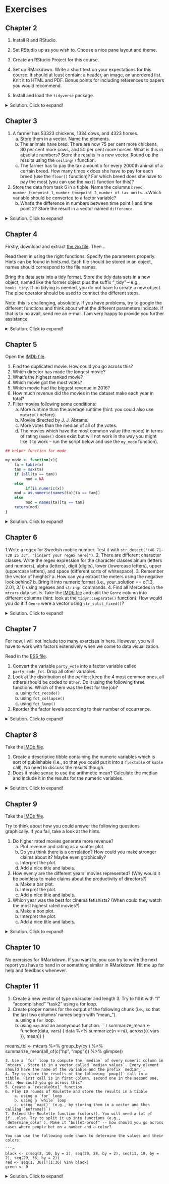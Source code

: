 # Exercises



## Chapter 2

1. Install R and RStudio.

2. Set RStudio up as you wish to. Choose a nice pane layout and theme.

3. Create an RStudio Project for this course.

4. Set up RMarkdown. Write a short text on your expectations for this course. It should at least contain: a header, an image, an unordered list. Knit it to HTML and PDF. Bonus points for including references to papers you would recommend.

5. Install and load the `tidyverse` package. 

<details>
  <summary>Solution. Click to expand!</summary>
Solution:
```r
install.packages("tidyverse")
library(tidyverse)
```
</details>

## Chapter 3

1. A farmer has 53323 chickens, 1334 cows, and 4323 horses.
    a. Store them in a vector. Name the elements.
    b. The animals have bred. There are now 75 per cent more chickens, 30 per cent more cows, and 50 per cent more horses. What is this in absolute numbers? Store the results in a new vector. Round up the results using the `ceiling()` function.
    c. The farmer has to pay the tax amount x for every 2000th animal of a certain breed. How many times x does she have to pay for each breed (use the `floor()` function)? For which breed does she have to pay the most (you can use the `max()` function for this)?
2. Store the data from task 6 in a tibble. Name the columns `breed`, `number_timepoint_1`, `number_timepoint_2`, `number of tax units`.
    a.Which variable should be converted to a factor variable?
    b. What's the difference in numbers between time point 1 and time point 2? Store the result in a vector named `difference`. 

<details>
  <summary>Solution. Click to expand!</summary>

```r
#1
#a
animals <- c(chicken = 53323, cows = 1334, horses = 4323)

#b
bred_animals <- ceiling(animals * c(1.75, 1.3, 1.5))

#c
taxes <- floor(bred_animals/2000)
max(taxes)

#2
animal_tibble <- tibble(
  breed = names(animals),
  number_timepoint_1 = animals,
  number_timepoint_2 = bred_animals,
  `number of tax units` = taxes
)

#a
#breed

#b
difference <- animal_tibble[["number_timepoint_2"]] - animal_tibble[["number_timepoint_1"]]
```

</details>

## Chapter 4

Firstly, download and extract [the zip file](https://www.dropbox.com/s/ptnot75sed1lupx/training-files.zip?dl=0). Then…

Read them in using the right functions. Specify the parameters properly. Hints can be found in hints.md. Each file should be stored in an object, names should correspond to the file names.

Bring the data sets into a tidy format. Store the tidy data sets in a new object, named like the former object plus the suffix "_tidy" -- e.g., `books_tidy`. If no tidying is needed, you do not have to create a new object. The pipe operator should be used to connect the different steps.

Note: this is challenging, absolutely. If you have problems, try to google the different functions and think about what the different parameters indicate. If that is to no avail, send me an e-mail. I am very happy to provide you further assistance.

<details>
  <summary>Solution. Click to expand!</summary>

```r
library(tidyverse)
library(readxl)

#read-in
#books
books <- read_tsv("books.tsv")
books <- read_delim("books.txt", delim = "|") #alternatively

#ches
ches_2017_tidy <- read_csv("ches_2017.csv")
ches_2017_modified <- read_csv("ches_2017_modified.csv", skip = 4)

#publishers
publishers1 <- read_excel("publishers.xlsx", sheet = "publishers_a-l") 
publishers2 <- read_excel("publishers.xlsx", sheet = "publishers_m-z") %>% 
  rename(city = place)

#spotify
spotify2018 <- read_csv("spotify2018.csv")

#tidying
#books
books_tidy <- read_delim("books.txt", delim = "|") %>% 
  separate(col = "author", into= c("author_1", "author_2"), sep = " and ")
books_tidy_rows <- read_delim("books.txt", delim = "|") %>% 
  separate_rows(author, sep = c(" and "))

# There also is " with " as a potential separator -- separate() only takes a sep argument of length 1. You could replace " with " with " and " beforehand using `str_replace_all` -- but more on this in Chapter 6

books_really_tidy_rows <- read_delim("books.txt", delim = "|") %>% 
  mutate(author = str_replace_all(author, pattern = c(" with " = " and "))) %>% 
  separate_rows(author, sep = c(" and "))

#ches
ches_2017_tidy <- read_csv("ches_2017.csv")
ches_2017_modified_tidy <- read_csv("ches_2017_modified.csv", skip = 4) %>%
  pivot_wider(names_from = variable)

#publishers
publishers1 <- read_excel("publishers.xlsx", sheet = "publishers_a-l") 
publishers2 <- read_excel("publishers.xlsx", sheet = "publishers_m-z") %>% 
  rename(city = place)

publishers_tidy <- bind_rows(publishers1, publishers2) %>% 
  separate(col = city, into = c("city", "state"), sep=", ")

#spotify
spotify2018 <- read_csv("spotify2018.csv")
```

</details>

## Chapter 5

Open the [IMDb file](https://www.dropbox.com/s/81o3zzdkw737vt0/imdb2006-2016.csv?dl=0).

1. Find the duplicated movie. How could you go across this? 
2. Which director has made the longest movie?
3. What's the highest ranked movie?
4. Which movie got the most votes?
5. Which movie had the biggest revenue in 2016?
6. How much revenue did the movies in the dataset make each year in total?
7. Filter movies following some conditions:
    a. More runtime than the average runtime (hint: you could also use `mutate()` before).
    b. Movies directed by J. J. Abrams.
    c. More votes than the median of all of the votes.
    d. The movies which have the most common value (the mode) in terms of rating (`mode()` does exist but will not work in the way you might like it to work -- run the script below and use the `my_mode` function).

```r
## helper function for mode

my_mode <- function(x){ 
    ta = table(x)
    tam = max(ta)
    if (all(ta == tam))
         mod = NA
    else
         if(is.numeric(x))
    mod = as.numeric(names(ta)[ta == tam])
    else
         mod = names(ta)[ta == tam]
    return(mod)
}

```

<details>
  <summary>Solution. Click to expand!</summary>

```r
imdb <- read_csv("imdb2006-2016.csv")

#1 
imdb %>% count(Title) %>% arrange(-n)

#2
imdb %>% 
  arrange(-`Runtime (Minutes)`) %>% 
  slice(1) %>% 
  select(Director)

#3
imdb %>% 
  arrange(Rank) %>% 
  slice(1) %>% 
  select(Title)

#4
imdb %>% 
  arrange(-Votes) %>% 
  slice(1) %>% 
  select(Title)

#5
imdb %>% 
  filter(Year == 2016) %>% 
  arrange(-`Revenue (Millions)`) %>% 
  slice(1) %>% 
  select(Title)

#6
imdb %>% 
  filter(!is.na(`Revenue (Millions)`)) %>% 
  group_by(Year) %>% 
  summarize(total_revenue = sum(`Revenue (Millions)`))

#7a
imdb %>% 
  filter(`Runtime (Minutes)` > mean(`Runtime (Minutes)`))

#7b
imdb %>% 
  filter(Director == "J.J. Abrams")

#7c
imdb %>% 
  filter(Votes > median(Votes))

#7d
## helper function for mode
my_mode <- function(x){ 
    ta = table(x)
    tam = max(ta)
    if (all(ta == tam))
         mod = NA
    else
         if(is.numeric(x))
    mod = as.numeric(names(ta)[ta == tam])
    else
         mod = names(ta)[ta == tam]
    return(mod)
}

imdb %>% 
  filter(Rating == my_mode(Rating))
```

</details>

## Chapter 6

1.Write a regex for Swedish mobile number. Test it with `str_detect("+46 71-738 25 33", "[insert your regex here]")`. 
2. There are different character classes. Write the regex expression for the character classes alnum (letters and numbers), alpha (letters), digit (digits), lower (lowercase letters), upper (uppercase letters), and space (different sorts of whitespace).
3. Remember the vector of heights? 
    a. How can you extract the meters using the negative look behind?
    b. Bring it into numeric format (i.e., your_solution == c(1.3, 2.01, 3.1)) using regexes and `stringr` commands.
4. Find all Mercedes in the `mtcars` data set.
5. Take the [IMDb file](https://www.dropbox.com/s/81o3zzdkw737vt0/imdb2006-2016.csv?dl=0) and split the `Genre` column into different columns (hint: look at the `tidyr::separate()` function). How would you do it if `Genre` were a vector using `str_split_fixed()`?

<details>
  <summary>Solution. Click to expand!</summary>

```r
#1
str_detect("+46 71-738 25 33", "\\+46 [0-9]{2}\\-[0-9]{3} [0-9]{2} [0-9]{2}")

#2


#3
heights <- c("1m30cm", "2m01cm", "3m10cm")

#a
meters <- str_extract(heights, "(?<!m)[0-9]")

#b
for_test <- str_replace(heights, "(?<=[0-9])m", "\\.") %>% 
  str_replace("cm", "") %>% 
  as.numeric() 

for_test == c(1.3, 2.01, 3.1)

#4
mtcars %>% 
  rownames_to_column("model") %>% 
  filter(str_detect(model, "Merc"))

#5
imdb <- read_csv("imdb2006-2016.csv")

imdb %>% 
  separate(Genre, sep = ",", into = c("genre_1", "genre_2", "genre_3"))

imdb$Genre %>% 
  str_split_fixed(pattern = ",", 3)
```

</details>

## Chapter 7

For now, I will not include too many exercises in here. However, you will have to work with factors extensively when we come to data visualization.

Read in the [ESS file](https://www.dropbox.com/s/c9llcbln6jui1t8/ess2016_ger.csv?dl=0). 

1. Convert the variable `party_vote` into a factor variable called `party_code_fct`. Drop all other variables.
2. Look at the distribution of the parties; keep the 4 most common ones, all others should be coded to `Other`. Do it using the following three functions. Which of them was the best for the job?
    a) using `fct_recode()`
    b) using `fct_collapse()`
    c) using `fct_lump()`
3. Reorder the factor levels according to their number of occurrence.

<details>
  <summary>Solution. Click to expand!</summary>

```r
#read file
ess_2016 <- read_csv("ess2016_ger.csv")

#1 
ess_w_factor <- ess_2016 %>% 
  mutate(party_code_fct = as_factor(party_vote)) %>% 
  select(party_code_fct)

#2
ess_w_factor %>% 
  count(party_code_fct) %>% 
  filter(!is.na(party_code_fct)) %>% 
  arrange(-n)

#2a
ess_recoded <- ess_w_factor %>% 
  mutate(party_code_fct = fct_recode(party_code_fct,
                                     Other = "AfD",
                                     Other = "FDP",
                                     Other = "Andere Partei",
                                     Other = "Piratenpartei",
                                     Other = "NPD"))

# levels(ess_recoded$party_code_fct) # for validating that it has worked

#2b
ess_collapsed <- ess_w_factor %>% 
  mutate(party_code_fct = fct_collapse(party_code_fct,
                                       Other = c("AfD", "FDP", "Andere Partei", "Piratenpartei", "NPD")))

# levels(ess_collapsed$party_code_fct) # for validating that it has worked

#2c
ess_lumped <- ess_w_factor %>% 
  mutate(party_code_fct = fct_lump(party_code_fct, n = 4))

# levels(ess_collapsed$party_code_fct) # for validating that it has worked

#3
ess_ordered <- ess_w_factor %>% 
  count(party_code_fct) %>% 
  mutate(party_code_fct = fct_reorder(party_code_fct, n))

# levels(ess_ordered$party_code_fct) # for validating that it has worked
```

</details>
  
## Chapter 8

Take the [IMDb file](https://www.dropbox.com/s/81o3zzdkw737vt0/imdb2006-2016.csv?dl=0). 

1. Create a descriptive tibble containing the numeric variables which is sort of publishable (i.e., so that you could put it into a `flextable` or `kable` call). No need to discuss the results though.
2. Does it make sense to use the arithmetic mean? Calculate the median and include it in the results for the numeric variables.

<details>
  <summary>Solution. Click to expand!</summary>


```r
library(skimr)

imdb <- read_csv("imdb2006-2016.csv")

#1
for_table <- imdb %>% 
  skim() %>% 
  yank("numeric") %>% 
  select(Variable = 1,
         Mean = 4,
         SD = 5,
         Minimum = 6,
         Maximum = 10) %>% 
  mutate(across(where(is.numeric), ~round(., 1)))

#2
median_joined <- imdb %>% 
  summarize(across(where(is.numeric), median, na.rm = TRUE)) %>% 
  pivot_longer(
    cols = everything(),
    names_to = c("Variable")
  ) %>%
  mutate(value = round(value, 1)) %>% 
  rename(Median = value) %>% 
  right_join(for_table)
```

</details>

## Chapter 9

Take the [IMDb file](https://www.dropbox.com/s/81o3zzdkw737vt0/imdb2006-2016.csv?dl=0).

Try to think about how you could answer the following questions graphically. If you fail, take a look at the hints.

1. Do higher rated movies generate more revenue?
    a. Plot revenue and rating as a scatter plot. 
    b. Do you think there is a correlation? How could you make stronger claims about it? Maybe even graphically? 
    c. Interpret the plot. 
    d. Add a nice title and labels. 
2. How evenly are the different years' movies represented? (Why would it be pointless to make claims about the productivity of directors?) 
    a. Make a bar plot. 
    b. Interpret the plot. 
    c. Add a nice title and labels. 
3. Which year was the best for cinema fetishists? (When could they watch the most highest rated movies?)
    a. Make a box plot. 
    b. Interpret the plot. 
    c. Add a nice title and labels. 

<details>
  <summary>Solution. Click to expand!</summary>


```r
imdb <- read_csv("imdb2006-2016.csv")

#1
imdb %>% 
  ggplot() +
  geom_point(aes(Rating, `Revenue (Millions)`)) +
  geom_smooth(aes(Rating, `Revenue (Millions)`), method = "lm", se = FALSE) +
  labs(title = "Fig. 1: Rating and Revenue; scatter plot with regression line")

#2
imdb %>% 
  ggplot() +
  geom_bar(aes(x = Year)) +
  scale_x_continuous(breaks = 2006:2016) +
  labs(y = "N",
       title = "Fig. 2: Number of movies in the IMDb data set per year ")
#Not evenly at all!
#It, of course, wouldn't make sense because we're only having a sample of the data here.

#3
imdb %>% 
  ggplot() +
  geom_boxplot(aes(x = as_factor(Year), y = Rating)) +
  labs(title = "Fig. 3: Boxplots depicting the movies' rating",
       x = "Year")
```

</details>

## Chapter 10

No exercises for RMarkdown. If you want to, you can try to write the next report you have to hand in or something similar in RMarkdown. Hit me up for help and feedback whenever.

## Chapter 11

1. Create a new vector of type character and length 3. Try to fill it with "I" "accomplished" "task2" using a for loop.
2. Create proper names for the output of the following chunk (i.e., so that the last two columns' names begin with "mean_"). 
    a) using a `for` loop.
    b) using `map` and an anonymous function.
```r
summarize_mean <- function(data, vars) {
  data %>% summarize(n = n(), across({{ vars }}, mean))
}

means_tbl <- mtcars %>% 
  group_by(cyl) %>% 
  summarize_mean(all_of(c("hp", "mpg"))) %>% 
  glimpse()
```
3. Use a `for` loop to compute the `median` of every numeric column in `mtcars`. Store it in a vector called `median_values`. Every element should have the name of the variable and the prefix `median_`.
4. Try to store the results of the following `pmap()` call in a tibble. First call is in first column, second one in the second one, etc. How could you go across this? 
5. Create a `rescale0to1` function. 
6. Play 10 rounds of Roulette and store the results in a tibble 
    a. using a `for` loop
    b. using a `while` loop
    c. using `map()` (e.g., by storing them in a vector and then calling `enframe()`)
7. Extend the Roulette function (colors!). You will need a lot of if...else. Try to split it up into functions (e.g., `determine_color`). Make it "bullet-proof" -- how should you go across cases where people bet on a number and a color? 

You can use the following code chunk to determine the values and their colors:

```r
black <- c(seq(2, 10, by = 2), seq(20, 28, by = 2), seq(11, 18, by = 2), seq(29, 36, by = 2))
red <- seq(1, 36)[!(1:36) %in% black]
green <- 0
```

<details>
  <summary>Solution. Click to expand!</summary>
  
```r
#1
raw_vec <- c("I", "accomplished", "task3")
fill_vec <- character(length = 3L)

for (i in seq_along(raw_vec)) {
  fill_vec[i] <- raw_vec[i]
}

#2
#a
for (i in 3:4) {
  colnames(means_tbl)[i] <- str_c("mean_", colnames(means_tbl)[i])
}
#b
colnames(means_tbl)[3:4] <- map_chr(colnames(means_tbl)[3:4], ~str_c("mean_", .x))

#3
median_values <- numeric(length = 11L)
for (i in seq_along(mtcars)) {
  median_values[i] <- median(mtcars[ ,i], na.rm = TRUE)
}

set_names(median_values, str_c("median_", colnames(mtcars)))

#4
tibble(
  n = 10,
  mean = 1:10,
  sd = 0.5
) %>% 
  pmap(rnorm) %>% 
  bind_cols()

#5
rescale0to1 <- function(x) {
  (x - min(x, na.rm = TRUE)) / (max(x, na.rm = TRUE) - min(x. na.rm = TRUE))
}

#6
play_roulette_basic <- function(bet = 1, number) {
  if (number > 36) stop("You can only bet on numbers between 0 and 36.")
  draw <- sample(0:36, 1)
  if (number == draw) {
    return(str_c("Nice, you won", as.character(bet * 36), "Dollars", sep = " "))
  } else {
    return("I'm sorry, you lost.")
  }
}

#a
results_tbl_for <- tibble(
  result = character(length = 10)
)
for (i in seq_along(results_vec)) {
  results_tbl_for$result[[i]] <- play_roulette_basic(1, 1)
}

#b
results_tbl_while <- tibble(
  result = character(length = 10)
)

indicator <- 0

while (indicator < 10) {
  indicator <- indicator + 1
  results_tbl_while$result[[indicator]] <- play_roulette_basic(1, 1)
}

#c 
results_tbl_map <- map_chr(1:10, play_roulette_basic, n = 1) %>%
  enframe(name = NULL, value = "result")

#7 to be done later

determine_color <- function(draw){
  black <- c(seq(2, 10, by = 2), seq(20, 28, by = 2), seq(11, 18, by = 2), seq(29, 36, by = 2))
  red <- seq(1, 36)[!(1:36) %in% black]
  green <- 0
  if (draw %in% black) return("black")
  if (draw %in% red) return("red")
  if (draw %in% green) return("green")
}

play_roulette <- function(bet = 1, number = NA, color = NA) {
  
  if (number > 36 & is.na(number) == FALSE) stop("You can only bet on numbers between 0 and 36.")
  if (!color %in% c("green", "red", "black") & is.na(color) == FALSE) stop("You can only bet on certain colors")
  if (is.na(color) == FALSE & is.na(number) == FALSE) stop("You can either bet on numbers or colors.")
  
  if(is.na(color)) color <- "not applicable"
  if(is.na(number)) number <- "not applicable"
  
  draw <- sample(0:36, 1)
  color_draw <- determine_color(draw) 
  
  if (color == color_draw) return(str_c("Nice, you won", as.character(bet * 2), "Dollars", sep = " "))
  if (number == draw) return(str_c("Nice, you won", as.character(bet * 36), "Dollars", sep = " "))
  
  return("Sorry, you lost.")
}

play_roulette(color = "green")

```




</details>
  